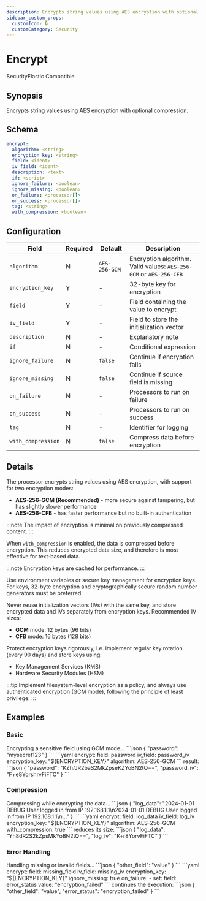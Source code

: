 ```yaml
---
description: Encrypts string values using AES encryption with optional compression
sidebar_custom_props: 
  customIcon: 🔒
  customCategory: Security
---
```


# Encrypt

<span className="theme-doc-version-badge badge badge--primary">Security</span><span className="theme-doc-version-badge badge badge--secondary">Elastic Compatible</span>

## Synopsis

Encrypts string values using AES encryption with optional compression.

## Schema

```yaml {3-5}
encrypt:
  algorithm: <string>
  encryption_key: <string>
  field: <ident>
  iv_field: <ident>
  description: <text>
  if: <script>
  ignore_failure: <boolean>
  ignore_missing: <boolean>
  on_failure: <processor[]>
  on_success: <processor[]>
  tag: <string>
  with_compression: <boolean>
```

## Configuration

|Field|Required|Default|Description|
|---|---|---|---|
|`algorithm`|N|`AES-256-GCM`|Encryption algorithm. Valid values: `AES-256-GCM` or `AES-256-CFB`|
|`encryption_key`|Y|-|32-byte key for encryption|
|`field`|Y|-|Field containing the value to encrypt|
|`iv_field`|Y|-|Field to store the initialization vector|
|`description`|N|-|Explanatory note|
|`if`|N|-|Conditional expression|
|`ignore_failure`|N|`false`|Continue if encryption fails|
|`ignore_missing`|N|`false`|Continue if source field is missing|
|`on_failure`|N|-|Processors to run on failure|
|`on_success`|N|-|Processors to run on success|
|`tag`|N|-|Identifier for logging|
|`with_compression`|N|`false`|Compress data before encryption|

## Details

The processor encrypts string values using AES encryption, with support for two encryption modes:

- **AES-256-GCM (Recommended)** - more secure against tampering, but has slightly slower performance
- **AES-256-CFB** - has faster performance but no built-in authentication

:::note
The impact of encryption is minimal on previously compressed content.
:::

When `with_compression` is enabled, the data is compressed before encryption. This reduces encrypted data size, and therefore is most effective for text-based data.

:::note
Encryption keys are cached for performance.
:::

Use environment variables or secure key management for encryption keys. For keys, 32-byte encryption and cryptographically secure random number generators must be preferred.

Never reuse initialization vectors (IVs) with the same key, and store encrypted data and IVs separately from encryption keys. Recommended IV sizes:

* **GCM** mode: 12 bytes (96 bits)
* **CFB** mode: 16 bytes (128 bits)

Protect encryption keys rigorously, i.e. implement regular key rotation (every 90 days) and store keys using:

* Key Management Services (KMS)
* Hardware Security Modules (HSM)

:::tip
Implement filesystem-level encryption as a policy, and always use authenticated encryption (GCM mode), following the principle of least privilege.
:::

## Examples

### Basic

<ExampleGrid>
  <CommentCol>
    Encrypting a sensitive field using GCM mode...
  </CommentCol>
  <CodeCol>
    ```json
    {
      "password": "mysecret123"
    }
    ```
    ```yaml
    encrypt:
      field: password
      iv_field: password_iv
      encryption_key: "${ENCRYPTION_KEY}"
      algorithm: AES-256-GCM
    ```
  </CodeCol>
  <CommentCol>
    result:
  </CommentCol>
  <CodeCol>
    ```json
    {
      "password": "KZh/JR2baS2MkZpseKZYoBN2tQ==",
      "password_iv": "F+e8YorshrvFiFTC"
    }
    ```
  </CodeCol>
</ExampleGrid>

### Compression

<ExampleGrid>
  <CommentCol>
    Compressing while encrypting the data...
  </CommentCol>
  <CodeCol>
    ```json
    {
      "log_data": "2024-01-01 DEBUG User logged in from IP 192.168.1.1\n2024-01-01 DEBUG User logged in from IP 192.168.1.1\n..."
    }
    ```
    ```yaml
    encrypt:
      field: log_data
      iv_field: log_iv
      encryption_key: "${ENCRYPTION_KEY}"
      algorithm: AES-256-GCM
      with_compression: true
    ```
  </CodeCol>
  <CommentCol>
    reduces its size:
  </CommentCol>
  <CodeCol>
    ```json
    {
      "log_data": "Yh8dR2S2kZpsMkYoBN2tQ==",
      "log_iv": "K+r8YorvFiFTC"
    }
    ```
  </CodeCol>
</ExampleGrid>

### Error Handling

<ExampleGrid>
  <CommentCol>
    Handling missing or invalid fields...
  </CommentCol>
  <CodeCol>
    ```json
    {
      "other_field": "value"
    }
    ```
    ```yaml
    encrypt:
      field: missing_field
      iv_field: missing_iv
      encryption_key: "${ENCRYPTION_KEY}"
      ignore_missing: true
      on_failure:
        - set:
          field: error_status
          value: "encryption_failed"
    ```
  </CodeCol>
  <CommentCol>
    continues the execution:
  </CommentCol>
  <CodeCol>
    ```json
    {
      "other_field": "value",
      "error_status": "encryption_failed"
    }
    ```
  </CodeCol>
</ExampleGrid>
